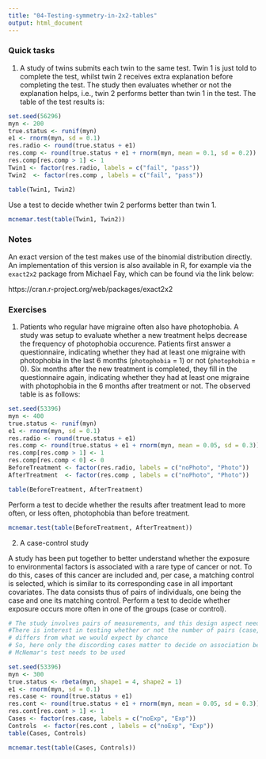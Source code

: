 ```yaml
---
title: "04-Testing-symmetry-in-2x2-tables"
output: html_document
---
```



### Quick tasks


1. A study of twins submits each twin to the same test. Twin 1 is just told to complete the test, whilst twin 2 receives extra explanation before completing the test. The study then evaluates whether or not the explanation helps, i.e., twin 2 performs better than twin 1 in the test. The table of the test results is:

```r
set.seed(56296)
myn <- 200
true.status <- runif(myn)
e1 <- rnorm(myn, sd = 0.1)
res.radio <- round(true.status + e1)
res.comp <- round(true.status + e1 + rnorm(myn, mean = 0.1, sd = 0.2))
res.comp[res.comp > 1] <- 1
Twin1 <- factor(res.radio, labels = c("fail", "pass"))
Twin2  <- factor(res.comp , labels = c("fail", "pass"))
```

```r
table(Twin1, Twin2)
```

Use a test to decide whether twin 2 performs better than twin 1.

```r
mcnemar.test(table(Twin1, Twin2))
```



### Notes

An exact version of the test makes use of the binomial distribution directly. An implementation of this version is also available in R, for example via the `exact2x2` package from Michael Fay, which can be found via the link below:

https://cran.r-project.org/web/packages/exact2x2

### Exercises


1. Patients who regular have migraine often also have photophobia. A study was setup to evaluate whether a new treatment helps decrease the frequency of photophobia occurence. Patients first answer a questionnaire, indicating whether they had at least one migraine with photophobia in the last 6 months (`photophobia` = 1) or not (`photophobia` = 0). Six months after the new treatment is completed, they fill in the questionnaire again, indicating whether they had at least one migraine with photophobia in the 6 months after treatment or not. The observed table is as follows:

```r
set.seed(53396)
myn <- 400
true.status <- runif(myn)
e1 <- rnorm(myn, sd = 0.1)
res.radio <- round(true.status + e1)
res.comp <- round(true.status + e1 + rnorm(myn, mean = 0.05, sd = 0.3))
res.comp[res.comp > 1] <- 1
res.comp[res.comp < 0] <- 0
BeforeTreatment <- factor(res.radio, labels = c("noPhoto", "Photo"))
AfterTreatment  <- factor(res.comp , labels = c("noPhoto", "Photo"))
```


```r
table(BeforeTreatment, AfterTreatment)
```

Perform a test to decide whether the results after treatment lead to more often, or less often, photophobia than before treatment.

```r
mcnemar.test(table(BeforeTreatment, AfterTreatment))
```


2. A case-control study

A study has been put together to better understand whether the exposure to environmental factors is associated with a rare type of cancer or not. To do this, cases of this cancer are included and, per case, a matching control is selected, which is similar to its corresponding case in all important covariates. The data consists thus of pairs of individuals, one being the case and one its matching control. Perform a test to decide whether exposure occurs more often in one of the groups (case or control).

```r
# The study involves pairs of measurements, and this design aspect needs to be taken into account
#There is interest in testing whether or not the number of pairs (case, control) with different exposure status
# differs from what we would expect by chance
# So, here only the discording cases matter to decide on association between exposure and case/control
# McNemar's test needs to be used

```


```r
set.seed(53396)
myn <- 300
true.status <- rbeta(myn, shape1 = 4, shape2 = 1)
e1 <- rnorm(myn, sd = 0.1)
res.case <- round(true.status + e1)
res.cont <- round(true.status + e1 + rnorm(myn, mean = 0.05, sd = 0.3))
res.cont[res.cont > 1] <- 1
Cases <- factor(res.case, labels = c("noExp", "Exp"))
Controls  <- factor(res.cont , labels = c("noExp", "Exp"))
table(Cases, Controls)
```


```r
mcnemar.test(table(Cases, Controls))
```


